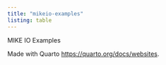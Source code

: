 ```yaml
---
title: "mikeio-examples"
listing: table
---
```


MIKE IO Examples



Made with Quarto <https://quarto.org/docs/websites>.
